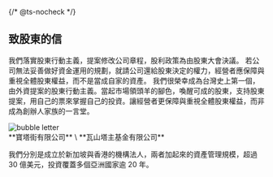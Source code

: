 {/* @ts-nocheck */}

<Section className="bg-[url(/images/bg_paper.jpg)] bg-cover bg-center">

## 致股東的信

<Letter>

我們落實股東行動主義，提案修改公司章程，股利政策為由股東大會決議。
若公司無法妥善做好資金運用的規劃，就請公司還給股東決定的權力，經營者應保障與重視全體股東權益，而不是當成自家的資產。
我們很榮幸成為台灣史上第一個，由外資提案的股東行動主義。當起市場領頭羊的腳色，喚醒可成的股東，支持股東提案，用自己的票來掌握自己的投資。讓經營者更保障與重視全體股東權益，而非成為創辦人家族的一言堂。

<div className="relative flex justify-center mt-4">
  <div className="absolute bg-brand-yellow w-1/2 h-1/2 top-1/4 -z-0" />
  <Image
    src="/images/bubble_letter.png"
    className="w-2/3 sm:w-1/2 z-0"
    width={600}
    height={150}
    alt="bubble letter"
  />
</div>

</Letter>

<FiWikiSection>
  **寶塔街有限公司** \
  **瓦山塔主基金有限公司**

我們分別是成立於新加坡與香港的機構法人，兩者加起來的資產管理規模，超過 30 億美元，投資覆蓋多個亞洲國家逾 20 年。

</FiWikiSection>

</Section>
